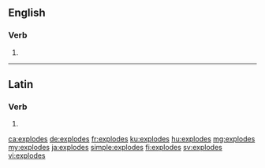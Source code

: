 ==English==

===Verb===
{{head|en|verb form}}

# {{en-third-person singular of|explode}}

----

==Latin==

===Verb===
{{la-verb-form|explodēs}}

# {{inflection of|explodō||2|s|futr|actv|indc|lang=la}}

[[ca:explodes]]
[[de:explodes]]
[[fr:explodes]]
[[ku:explodes]]
[[hu:explodes]]
[[mg:explodes]]
[[my:explodes]]
[[ja:explodes]]
[[simple:explodes]]
[[fi:explodes]]
[[sv:explodes]]
[[vi:explodes]]